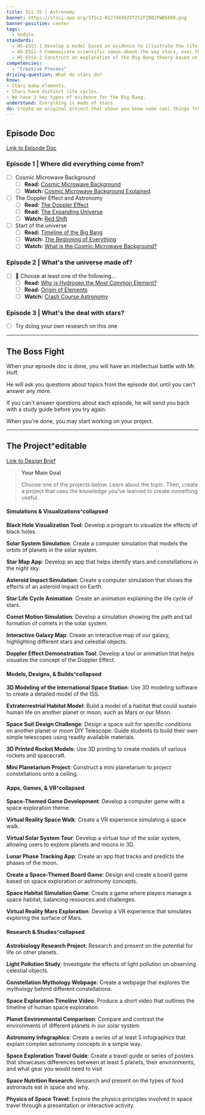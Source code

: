 ```yaml
---
title: Sci 15 | Astronomy
banner: https://stsci-opo.org/STScI-01J748X0ZXT252FZ802FWB5608.png
banner-position: center
tags:
  - module
standards:
  - HS-ESS1-1 Develop a model based on evidence to illustrate the life span of the sun and the role of nuclear fusion in the sun’s core to release energy in the form of radiation.
  - HS-ESS1-3 Communicate scientific ideas about the way stars, over their life cycle, produce elements.
  - HS-ESS1-2 Construct an explanation of the Big Bang theory based on astronomical evidence of light spectra, motion of distant galaxies, and composition of matter in the universe.
competencies:
  - "Creative Process"
driving-question: What do stars do?
know:
- Stars make elements.
- Stars have distinct life cycles.
- We have 3 key types of evidence for the Big Bang.
understand: Everything is made of stars.
do: Create an original project that shows you know some cool things from Astronomy.
---
```


## Episode Doc
[Link to Episode Doc](https://docs.google.com/document/d/1lG7lV3dOPp5WGRGsYC9RIuOnMZQM5ht67V9Ufg-Uav0/edit?tab=t.0)
### Episode 1 | Where did everything come from?
- [ ] Cosmic Microwave Background
  - [ ] **Read:** [Cosmic Microwave Background](https://www.esa.int/Science_Exploration/Space_Science/Cosmic_Microwave_Background_CMB_radiation)
  - [ ] **Watch:** [Cosmic Microwave Background Explained](https://www.youtube.com/watch?v=3tCMd1ytvWg)
- [ ] The Doppler Effect and Astronomy
  - [ ] **Read:** [The Doppler Effect](https://courses.lumenlearning.com/suny-astronomy/chapter/the-doppler-effect/)
  - [ ] **Read:** [The Expanding Universe](https://lweb.cfa.harvard.edu/supernova/newdata/universe.html)
  - [ ] **Watch:** [Red Shift](https://www.youtube.com/watch?v=-mQ41yA6LaA)
- [ ] Start of the universe
  - [ ] **Read:** [Timeline of the Big Bang](https://futurism.com/cosmology-the-timeline-of-everything-we-know)
  - [ ] **Watch:** [The Beginning of Everything](https://www.youtube.com/watch?v=wNDGgL73ihY)
  - [ ] **Watch:** [What is the Cosmic Microwave Background?](https://www.youtube.com/watch?v=AYFDN2DSVgc)

### Episode 2 | What's the universe made of?
- [ ] 🤔 Choose at least one of the following...
  - [ ] **Read:** [Why is Hydrogen the Most Common Element?](https://www.livescience.com/58498-why-is-hydrogen-the-most-common-element.html)
  - [ ] **Read:** [Origin of Elements](https://herschel.jpl.nasa.gov/chemicalOrigins.shtml)
  - [ ] **Watch:** [Crash Course Astronomy](https://www.youtube.com/watch?v=PWx9DurgPn8)

### Episode 3 | What's the deal with stars?
- [ ] Try doing your own research on this one

---

## The Boss Fight
When your episode doc is done, you will have an intellectual battle with Mr. Hoff.

He will ask you questions about topics from the episode doc until you can't answer any more.

If you can't answer questions about each episode, he will send you back with a study guide before you try again.

When you're done, you may start working on your project.

---

## The Project^editable
[Link to Design Brief]()

> **Your Main Goal**
>
> Choose one of the projects below. Learn about the topic. Then, create a project that uses the knowledge you've learned to create something useful.

#### Simulations & Visualizations^collapsed
**Black Hole Visualization Tool**: Develop a program to visualize the effects of black holes.

**Solar System Simulation**: Create a computer simulation that models the orbits of planets in the solar system.

**Star Map App**: Develop an app that helps identify stars and constellations in the night sky.

**Asteroid Impact Simulation**: Create a computer simulation that shows the effects of an asteroid impact on Earth.

**Star Life Cycle Animation**: Create an animation explaining the life cycle of stars.

**Comet Motion Simulation**: Develop a simulation showing the path and tail formation of comets in the solar system.

**Interactive Galaxy Map**: Create an interactive map of our galaxy, highlighting different stars and celestial objects.

**Doppler Effect Demonstration Tool**: Develop a tool or animation that helps visualize the concept of the Doppler Effect.

#### Models, Designs, & Builds^collapsed
**3D Modeling of the International Space Station**: Use 3D modeling software to create a detailed model of the ISS.

**Extraterrestrial Habitat Model**: Build a model of a habitat that could sustain human life on another planet or moon, such as Mars or our Moon.

**Space Suit Design Challenge**: Design a space suit for specific conditions on another planet or moon DIY Telescope: Guide students to build their own simple telescopes using readily available materials.

**3D Printed Rocket Models**: Use 3D printing to create models of various rockets and spacecraft. 

**Mini Planetarium Project**: Construct a mini planetarium to project constellations onto a ceiling.

#### Apps, Games, & VR^collapsed
**Space-Themed Game Development**: Develop a computer game with a space exploration theme.

**Virtual Reality Space Walk**: Create a VR experience simulating a space walk.

**Virtual Solar System Tour**: Develop a virtual tour of the solar system, allowing users to explore planets and moons in 3D.

**Lunar Phase Tracking App**: Create an app that tracks and predicts the phases of the moon.

**Create a Space-Themed Board Game**: Design and create a board game based on space exploration or astronomy concepts.

**Space Habitat Simulation Game**: Create a game where players manage a space habitat, balancing resources and challenges.

**Virtual Reality Mars Exploration**: Develop a VR experience that simulates exploring the surface of Mars.

#### Research & Studies^collapsed
**Astrobiology Research Project**: Research and present on the potential for life on other planets.

**Light Pollution Study**: Investigate the effects of light pollution on observing celestial objects.

**Constellation Mythology Webpage**: Create a webpage that explores the mythology behind different constellations.

**Space Exploration Timeline Video**: Produce a short video that outlines the timeline of human space exploration.

**Planet Environmental Comparison**: Compare and contrast the environments of different planets in our solar system.

**Astronomy Infographics**: Create a series of at least 5 infographics that explain complex astronomy concepts in a simple way.

**Space Exploration Travel Guide**: Create a travel guide or series of posters that showcases differences between at least 5 planets, their environments, and what gear you would need to visit

**Space Nutrition Research**: Research and present on the types of food astronauts eat in space and why.

**Physics of Space Travel**: Explore the physics principles involved in space travel through a presentation or interactive activity.

